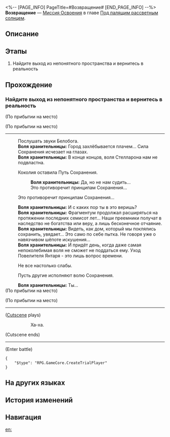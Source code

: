 <%-- [PAGE_INFO]
PageTitle=#Возвращение#
[END_PAGE_INFO] --%>
{{Дополнить|Диалоги.}}
{{Миссия Инфобокс
|id              = 1011402
|Название        = 
|Изображение     = Миссия Возвращение.png
|Тип             = Миссия Освоения
|Событие         = 
|Глава           = Под палящим рассветным солнцем
|Условия         = Завершена [[Миссия Освоения]] «[[А зори здесь...]]»
|Персонажи       = Воля хранительницы; Первопроходец
|СтартЛокация    = [[Ярило-VI]] — [[Пространство Пути]]
|Мир             = Ярило-VI
|Предыдущая      = А зори здесь...
|Следующая       = Опасное болото
|Награды         = 
}}
'''Возвращение''' — [[Миссия Освоения]] в главе [[Под палящим рассветным солнцем]].

==Описание==
{{Описание|<!--официальное описание из Перекрёстка судеб-->}}

==Этапы==
# Найдите выход из непонятного пространства и вернитесь в реальность

==Прохождение==
{{Дополнить}}
:{{tx}}
{{Диалог Конец}}

===Найдите выход из непонятного пространства и вернитесь в реальность===
{{Описание миссии|тип=Миссия Освоения|локация=Пространство Пути|Вы просыпаетесь в этом странном месте, окутанном звёздным небом и янтарной судьбой.<br />Вы помните, как Коколия пронзила вас копьём, - это загробный мир? Но ваше сознание такое же ясное, а тело лёгкое, как всегда... Вы слышите мощный голос в голове, который говорит вам: «Я ещё живу».<br />Возможно, ваши напарники всё ещё сражаются с Коколией. Вам нужно найти способ вернуться к ним.}}
{{Диалог Начало}}
;(По прибытии на место)

;(По прибытии на место)
----
:Послушать звуки Белобога.
:'''Воля хранительницы:''' Город захлёбывается плачем... Сила Сохранения исчезает на глазах.
:'''Воля хранительницы:''' В конце концов, воля Стелларона нам не подвластна.
:{{Диалог|Стрелка}} Коколия оставила Путь Сохранения.
::'''Воля хранительницы:''' Да, но не нам судить...
::Это противоречит принципам Сохранения...
:{{Диалог|Стрелка}} Это противоречит принципам Сохранения...
:'''Воля хранительницы:''' И с каких пор ты в это веришь?
:'''Воля хранительницы:''' Фрагментум продолжал расширяться на протяжении последних семисот лет... Наши преемники получат в наследство не богатства или веру, а лишь бесконечное отчаяние.
:'''Воля хранительницы:''' Видеть, как дом, который мы поклялись сохранить, увядает... Это само по себе пытка. Не говоря уже о навязчивом шёпоте искушения...
:'''Воля хранительницы:''' И придёт день, когда даже самая непоколебимая воля не сможет не поддаться ему. Уход Повелителя Янтаря - это лишь вопрос времени.
:{{Диалог|Стрелка}} Не все настолько слабы.
:{{Диалог|Стрелка}} Пусть другие исполняют волю Сохранения.
:'''Воля хранительницы:''' Ты...
:{{tx}}
;(По прибытии на место)

;(По прибытии на место)
:{{tx}}
----
;([[#Gallery|Cutscene]] plays)
::Ха-ха.
;(Cutscene ends)
----
;(Enter battle)
::{{tx|Enemy list missing}}
<pre>{
	"$type": "RPG.GameCore.CreateTrialPlayer"
}</pre>
{{Диалог Конец}}

==На других языках==
{{На других языках
|en   = The Return
|zhs  = 回归
|zht  = 回歸
|ja   = リターンズ
|ko   = 복귀
|es   = El regreso
|fr   = Le retour
|ru   = Возвращение
|th   = หวนคืน
|vi   = Trở Lại...
|de   = Die Rückkehr
|id   = Kembali
|pt   = O Retorno
}}

==История изменений==
{{История изменений|3.5}}

==Навигация==
{{Миссия Освоения Навбокс|Глава }}

[[en:]]
